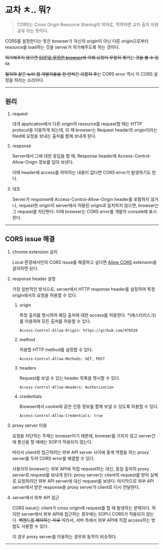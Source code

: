 # 교차 ㅊ.. 뭐?

> CORS는 Cross Origin Resource Sharing의 약자로, 직역하면 교차 출처 자원 공유 라는 뜻이다.

CORS를 설정한다는 뜻은 browser가 자신의 origin이 아닌 다른 origin으로부터 resource를 load하는 것을 server가 허가해주도록 하는 것이다.

~~허가해주지 않으면 [SOP로 무장한 browser](https://github.com/976520/Study/blob/main/Web/SOP.md)에 의해 요청이 무참히 찢기는 것을 볼 수 있다.~~

~~필자와 같은 뉴비 웹 개발자들을 한 번씩은 괴롭혀 주는~~ CORS error 역시 이 CORS 설정을 하라는 소리이다.

---

## 원리

1. request

   대개 application에서 다른 origin의 resource를 request할 때는 HTTP protocol을 이용하게 되는데, 이 때 browser는 Request header의 origin이라는 filed에 요청을 보내는 출처를 함께 보내게 된다.

2. response

   Server에서 그에 대한 응답을 할 때, Response header에 Access-Control-Allow-Origin 정보를 담아 보낸다.

   이때 header에 access를 허락하는 내용이 없다면 CORS error가 발생하기도 한다.

3. 대조

   Server가 response에 Access-Control-Allow-Origin header를 포함하지 않거나, request한 origin이 server에서 허용된 origin과 일치하지 않으면, browser는 그 request를 차단한다. 이때 browser는 CORS error를 개발자 console에 표시한다.

---

## CORS issue 해결

1. chrome extension 설치

   Local 환경에서만의 CORS issue를 해결하고 싶다면 [Allow CORS](https://chromewebstore.google.com/detail/allow-cors-access-control/lhobafahddgcelffkeicbaginigeejlf) extension을 설치하면 된다.

2. response header 설정

   가장 일반적인 방식으로, server에서 HTTP response header를 설정하여 특정 origin에서의 요청을 허용할 수 있다.

   1. origin

      특정 출처를 명시하여 해당 출처에 대한 access를 허용한다. \*(애스터리스크)를 이용하여 모든 출처를 허용할 수 있다.

      ```http
      Access-Control-Allow-Origin: https://github.com/976520
      ```

   2. method

      허용할 HTTP method를 설정할 수 있다.

      ```http
      Access-Control-Allow-Methods: GET, POST
      ```

   3. headers

      Request를 보낼 수 있는 header 목록을 명시할 수 있다.

      ```http
      Access-Control-Allow-Headers: Authorization
      ```

   4. credentials

      Browser에서 cookie와 같은 인증 정보를 함께 보낼 수 있도록 허용할 수 있다.

      ```http
      Access-Control-Allow-Credentials: true
      ```

3. proxy server 이용

   요청을 차단하는 주체는 browser이기 때문에, browser를 거치지 않고 server간에 통신을 할 때에는 SOP가 적용되지 않는다.

   따라서 client와 접근하려는 외부 API server 사이에 중계 역할을 하는 proxy server를 두어 CORS error를 해결할 수 있다.

   사용자의 browser는 외부 API에 직접 request하는 대신, 동일 출처의 proxy server로 request를 보내게 된다. proxy server는 client의 request를 받아 실제로 요청하려던 외부 API server에 대신 request를 보낸다. 마지막으로 외부 API server에서 받은 response을 proxy server가 client로 다시 전달한다.

4. server에서 외부 API 접근

   CORS issue는 client가 cross origin에 request를 할 때 발생하는 문제이다. 하지만 server에서 외부 API에 접근하는 경우에는 SOP나 CORS가 적용되지 않는다. ~~백엔드를 해야하는 이유~~ 따라서, 서버 측에서 외부 API에 직접 access하는 방법도 사용할 수 있다.

   이 경우 proxy server를 이용하는 경우와 동작이 비슷하다.

---

